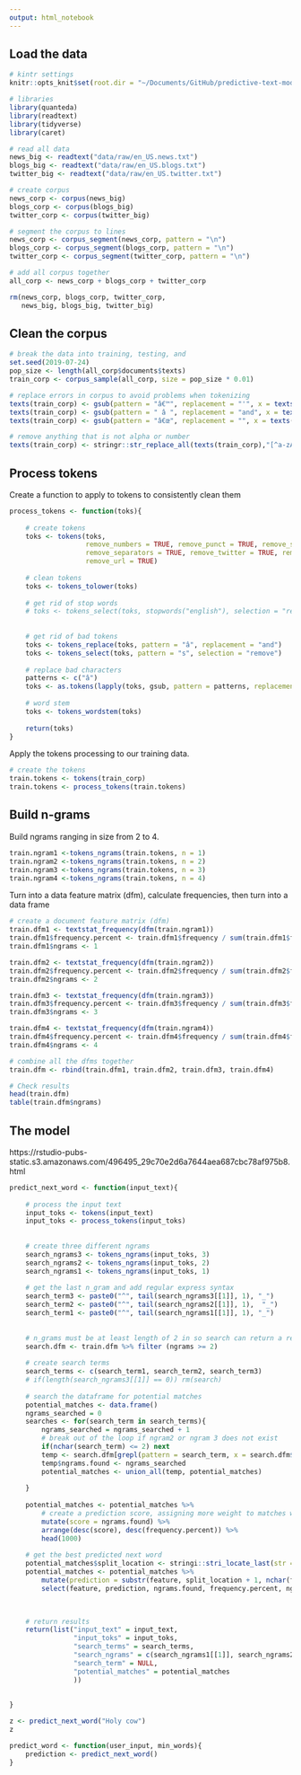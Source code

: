 ```yaml
---
output: html_notebook
---
```


## Load the data

```r
# kintr settings
knitr::opts_knit$set(root.dir = "~/Documents/GitHub/predictive-text-model-swift-key")
```


```r
# libraries
library(quanteda)
library(readtext)
library(tidyverse)
library(caret)
```


```r
# read all data
news_big <- readtext("data/raw/en_US.news.txt")
blogs_big <- readtext("data/raw/en_US.blogs.txt")
twitter_big <- readtext("data/raw/en_US.twitter.txt")

# create corpus
news_corp <- corpus(news_big)
blogs_corp <- corpus(blogs_big)
twitter_corp <- corpus(twitter_big)

# segment the corpus to lines
news_corp <- corpus_segment(news_corp, pattern = "\n")
blogs_corp <- corpus_segment(blogs_corp, pattern = "\n")
twitter_corp <- corpus_segment(twitter_corp, pattern = "\n")

# add all corpus together
all_corp <- news_corp + blogs_corp + twitter_corp

rm(news_corp, blogs_corp, twitter_corp,
   news_big, blogs_big, twitter_big)
```


## Clean the corpus
```r
# break the data into training, testing, and
set.seed(2019-07-24)
pop_size <- length(all_corp$documents$texts)
train_corp <- corpus_sample(all_corp, size = pop_size * 0.01)

# replace errors in corpus to avoid problems when tokenizing
texts(train_corp) <- gsub(pattern = "â€™", replacement = "'", x = texts(train_corp))
texts(train_corp) <- gsub(pattern = " â ", replacement = "and", x = texts(train_corp))
texts(train_corp) <- gsub(pattern = "â€œ", replacement = "", x = texts(train_corp))

# remove anything that is not alpha or number
texts(train_corp) <- stringr::str_replace_all(texts(train_corp),"[^a-zA-Z\\s]", "")
```

## Process tokens

Create a function to apply to tokens to consistently clean them

```r

process_tokens <- function(toks){
    
    # create tokens
    toks <- tokens(toks, 
                   remove_numbers = TRUE, remove_punct = TRUE, remove_symbols = TRUE,
                   remove_separators = TRUE, remove_twitter = TRUE, remove_hyphens = TRUE,
                   remove_url = TRUE)
    
    # clean tokens
    toks <- tokens_tolower(toks)
    
    # get rid of stop words
    # toks <- tokens_select(toks, stopwords("english"), selection = "remove")
    
    
    # get rid of bad tokens
    toks <- tokens_replace(toks, pattern = "â", replacement = "and")
    toks <- tokens_select(toks, pattern = "s", selection = "remove")
    
    # replace bad characters
    patterns <- c("â")
    toks <- as.tokens(lapply(toks, gsub, pattern = patterns, replacement = ""))
    
    # word stem
    toks <- tokens_wordstem(toks)
    
    return(toks)
}
```

Apply the tokens processing to our training data.

```r
# create the tokens
train.tokens <- tokens(train_corp)
train.tokens <- process_tokens(train.tokens)
```


## Build n-grams


Build ngrams ranging in size from 2 to 4.

```r
train.ngram1 <-tokens_ngrams(train.tokens, n = 1)
train.ngram2 <-tokens_ngrams(train.tokens, n = 2)
train.ngram3 <-tokens_ngrams(train.tokens, n = 3)
train.ngram4 <-tokens_ngrams(train.tokens, n = 4)
```


Turn into a data feature matrix (dfm), calculate frequencies, then turn into a data frame

```r
# create a document feature matrix (dfm)
train.dfm1 <- textstat_frequency(dfm(train.ngram1))
train.dfm1$frequency.percent <- train.dfm1$frequency / sum(train.dfm1$frequency)
train.dfm1$ngrams <- 1

train.dfm2 <- textstat_frequency(dfm(train.ngram2))
train.dfm2$frequency.percent <- train.dfm2$frequency / sum(train.dfm2$frequency)
train.dfm2$ngrams <- 2

train.dfm3 <- textstat_frequency(dfm(train.ngram3))
train.dfm3$frequency.percent <- train.dfm3$frequency / sum(train.dfm3$frequency)
train.dfm3$ngrams <- 3

train.dfm4 <- textstat_frequency(dfm(train.ngram4))
train.dfm4$frequency.percent <- train.dfm4$frequency / sum(train.dfm4$frequency)
train.dfm4$ngrams <- 4

# combine all the dfms together
train.dfm <- rbind(train.dfm1, train.dfm2, train.dfm3, train.dfm4)

# Check results
head(train.dfm)
table(train.dfm$ngrams)
```

## The model

https://rstudio-pubs-static.s3.amazonaws.com/496495_29c70e2d6a7644aea687cbc78af975b8.html

```r
predict_next_word <- function(input_text){
    
    # process the input text
    input_toks <- tokens(input_text)
    input_toks <- process_tokens(input_toks)
    
    
    # create three different ngrams
    search_ngrams3 <- tokens_ngrams(input_toks, 3)
    search_ngrams2 <- tokens_ngrams(input_toks, 2)
    search_ngrams1 <- tokens_ngrams(input_toks, 1)
    
    # get the last n_gram and add regular express syntax
    search_term3 <- paste0("^", tail(search_ngrams3[[1]], 1), "_")
    search_term2 <- paste0("^", tail(search_ngrams2[[1]], 1),  "_")
    search_term1 <- paste0("^", tail(search_ngrams1[[1]], 1), "_")
    
    
    # n_grams must be at least length of 2 in so search can return a result
    search.dfm <- train.dfm %>% filter (ngrams >= 2)
    
    # create search terms
    search_terms <- c(search_term1, search_term2, search_term3)
    # if(length(search_ngrams3[[1]] == 0)) rm(search)
    
    # search the dataframe for potential matches
    potential_matches <- data.frame()
    ngrams_searched = 0
    searches <- for(search_term in search_terms){
        ngrams_searched = ngrams_searched + 1
        # break out of the loop if ngram2 or ngram 3 does not exist
        if(nchar(search_term) <= 2) next
        temp <- search.dfm[grepl(pattern = search_term, x = search.dfm$feature), ]
        temp$ngrams.found <- ngrams_searched
        potential_matches <- union_all(temp, potential_matches)
        
    }
    
    potential_matches <- potential_matches %>%
        # create a prediction score, assigning more weight to matches with deeper ngrams
        mutate(score = ngrams.found) %>%
        arrange(desc(score), desc(frequency.percent)) %>% 
        head(1000)
    
    # get the best predicted next word
    potential_matches$split_location <- stringi::stri_locate_last(str = potential_matches$feature, regex = "_")[,2]
    potential_matches <- potential_matches %>%
        mutate(prediction = substr(feature, split_location + 1, nchar(feature))) %>%
        select(feature, prediction, ngrams.found, frequency.percent, ngrams, score, rank, frequency)
    

    
    # return results
    return(list("input_text" = input_text,
                "input_toks" = input_toks,
                "search_terms" = search_terms,
                "search_ngrams" = c(search_ngrams1[[1]], search_ngrams2[[1]], search_ngrams3[[1]]),
                "search_term" = NULL,
                "potential_matches" = potential_matches
                ))
    
    
}

z <- predict_next_word("Holy cow")
z
```


```r
predict_word <- function(user_input, min_words){
    prediction <- predict_next_word()
}
```

